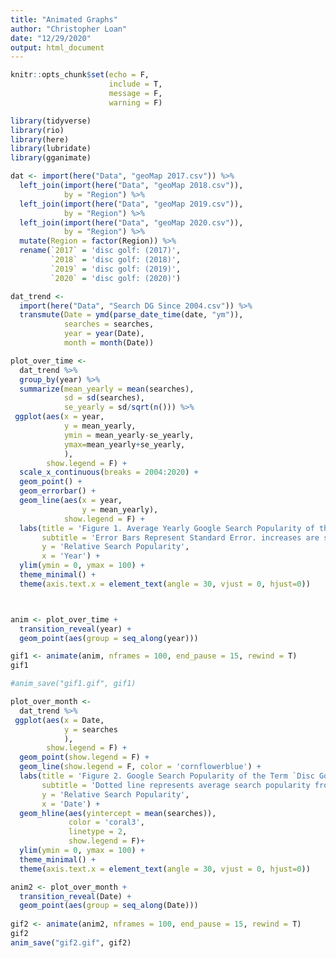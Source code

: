 ```yaml
---
title: "Animated Graphs"
author: "Christopher Loan"
date: "12/29/2020"
output: html_document
---
```


```r
knitr::opts_chunk$set(echo = F, 
                      include = T, 
                      message = F, 
                      warning = F)

```

```r
library(tidyverse)
library(rio)
library(here)
library(lubridate)
library(gganimate)
```

```r

dat <- import(here("Data", "geoMap 2017.csv")) %>% 
  left_join(import(here("Data", "geoMap 2018.csv")),
            by = "Region") %>% 
  left_join(import(here("Data", "geoMap 2019.csv")),
            by = "Region") %>% 
  left_join(import(here("Data", "geoMap 2020.csv")),
            by = "Region") %>% 
  mutate(Region = factor(Region)) %>% 
  rename(`2017` = 'disc golf: (2017)',
         `2018` = 'disc golf: (2018)',
         `2019` = 'disc golf: (2019)',
         `2020` = 'disc golf: (2020)')

dat_trend <- 
  import(here("Data", "Search DG Since 2004.csv")) %>% 
  transmute(Date = ymd(parse_date_time(date, "ym")),
            searches = searches, 
            year = year(Date), 
            month = month(Date))
```

```r
plot_over_time <- 
  dat_trend %>% 
  group_by(year) %>% 
  summarize(mean_yearly = mean(searches),
            sd = sd(searches), 
            se_yearly = sd/sqrt(n())) %>% 
 ggplot(aes(x = year, 
            y = mean_yearly,
            ymin = mean_yearly-se_yearly,
            ymax=mean_yearly+se_yearly,
            ),
        show.legend = F) + 
  scale_x_continuous(breaks = 2004:2020) +
  geom_point() + 
  geom_errorbar() +
  geom_line(aes(x = year, 
                y = mean_yearly), 
            show.legend = F) +
  labs(title = 'Figure 1. Average Yearly Google Search Popularity of the Term `Disc Golf`',
       subtitle = 'Error Bars Represent Standard Error. increases are significant only if they do not overlap',
       y = 'Relative Search Popularity',
       x = 'Year') +
  ylim(ymin = 0, ymax = 100) +
  theme_minimal() +
  theme(axis.text.x = element_text(angle = 30, vjust = 0, hjust=0))



anim <- plot_over_time + 
  transition_reveal(year) + 
  geom_point(aes(group = seq_along(year)))

gif1 <- animate(anim, nframes = 100, end_pause = 15, rewind = T)
gif1

#anim_save("gif1.gif", gif1)

```


```r

plot_over_month <- 
  dat_trend %>% 
 ggplot(aes(x = Date, 
            y = searches
            ),
        show.legend = F) + 
  geom_point(show.legend = F) +
  geom_line(show.legend = F, color = 'cornflowerblue') +
  labs(title = 'Figure 2. Google Search Popularity of the Term `Disc Golf`',
       subtitle = 'Dotted line represents average search popularity from 2004-2020',
       y = 'Relative Search Popularity',
       x = 'Date') +
  geom_hline(aes(yintercept = mean(searches)), 
             color = 'coral3', 
             linetype = 2, 
             show.legend = F)+
  ylim(ymin = 0, ymax = 100) +
  theme_minimal() +
  theme(axis.text.x = element_text(angle = 30, vjust = 0, hjust=0))

anim2 <- plot_over_month + 
  transition_reveal(Date) + 
  geom_point(aes(group = seq_along(Date))) 
  
gif2 <- animate(anim2, nframes = 100, end_pause = 15, rewind = T)
gif2
anim_save("gif2.gif", gif2)
```